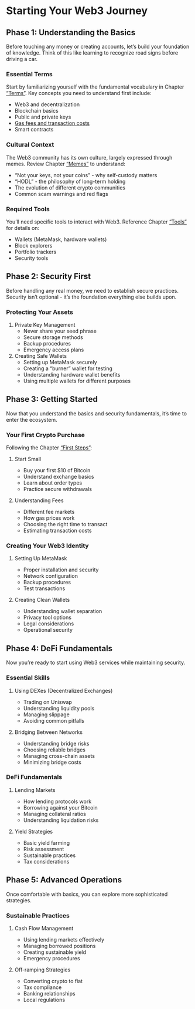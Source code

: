 # Starting Your Web3 Journey

## Phase 1: Understanding the Basics

Before touching any money or creating accounts, let's build your foundation of knowledge. Think of this like learning to recognize road signs before driving a car.

### Essential Terms
Start by familiarizing yourself with the fundamental vocabulary in Chapter ["Terms"](../intro/terms.qmd). Key concepts you need to understand first include:

- Web3 and decentralization
- Blockchain basics
- Public and private keys
- [Gas fees and transaction costs](../technical/gas.qmd)
- Smart contracts

### Cultural Context
The Web3 community has its own culture, largely expressed through memes. Review Chapter ["Memes"](../essentials/memes.qmd) to understand:

- "Not your keys, not your coins" - why self-custody matters
- "HODL" - the philosophy of long-term holding
- The evolution of different crypto communities
- Common scam warnings and red flags

### Required Tools
You'll need specific tools to interact with Web3. Reference Chapter ["Tools"](../foundations/tools.qmd) for details on:

- Wallets (MetaMask, hardware wallets)
- Block explorers
- Portfolio trackers
- Security tools

## Phase 2: Security First

Before handling any real money, we need to establish secure practices. Security isn't optional - it's the foundation everything else builds upon.

### Protecting Your Assets

1. Private Key Management
   - Never share your seed phrase
   - Secure storage methods
   - Backup procedures
   - Emergency access plans

2. Creating Safe Wallets
   - Setting up MetaMask securely
   - Creating a "burner" wallet for testing
   - Understanding hardware wallet benefits
   - Using multiple wallets for different purposes

## Phase 3: Getting Started

Now that you understand the basics and security fundamentals, it's time to enter the ecosystem.

### Your First Crypto Purchase
Following the Chapter ["First Steps"](./first_steps.qmd):

1. Start Small

   - Buy your first $10 of Bitcoin
   - Understand exchange basics
   - Learn about order types
   - Practice secure withdrawals

2. Understanding Fees

   - Different fee markets 
   - How gas prices work
   - Choosing the right time to transact
   - Estimating transaction costs

### Creating Your Web3 Identity
1. Setting Up MetaMask

   - Proper installation and security
   - Network configuration
   - Backup procedures
   - Test transactions

2. Creating Clean Wallets

   - Understanding wallet separation
   - Privacy tool options
   - Legal considerations
   - Operational security

## Phase 4: DeFi Fundamentals

Now you're ready to start using Web3 services while maintaining security.

### Essential Skills
1. Using DEXes (Decentralized Exchanges)

   - Trading on Uniswap
   - Understanding liquidity pools
   - Managing slippage
   - Avoiding common pitfalls

2. Bridging Between Networks

   - Understanding bridge risks
   - Choosing reliable bridges
   - Managing cross-chain assets
   - Minimizing bridge costs

### DeFi Fundamentals
1. Lending Markets

   - How lending protocols work
   - Borrowing against your Bitcoin
   - Managing collateral ratios
   - Understanding liquidation risks

2. Yield Strategies

   - Basic yield farming
   - Risk assessment
   - Sustainable practices
   - Tax considerations

## Phase 5: Advanced Operations

Once comfortable with basics, you can explore more sophisticated strategies.

### Sustainable Practices
1. Cash Flow Management

   - Using lending markets effectively
   - Managing borrowed positions
   - Creating sustainable yield
   - Emergency procedures

2. Off-ramping Strategies

   - Converting crypto to fiat
   - Tax compliance
   - Banking relationships
   - Local regulations